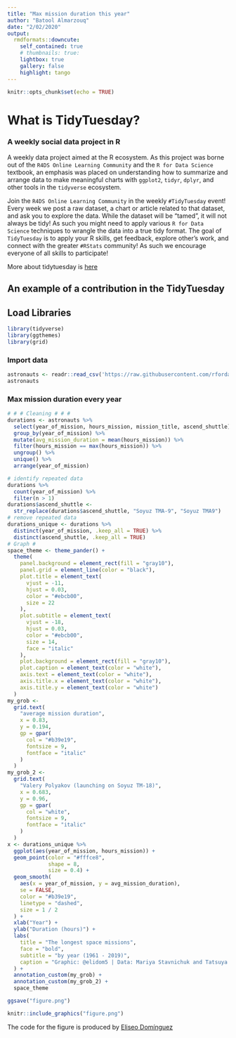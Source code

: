 ```yaml
---
title: "Max mission duration this year"
author: "Batool Almarzouq"
date: "2/02/2020"
output: 
  rmdformats::downcute:
    self_contained: true
    # thumbnails: true: 
    lightbox: true
    gallery: false
    highlight: tango
---
```


```r
knitr::opts_chunk$set(echo = TRUE)
```


# What is TidyTuesday?
### A weekly social data project in R

A weekly data project aimed at the R ecosystem. As this project was borne out of the `R4DS Online Learning Community` and the `R for Data Science` textbook, an emphasis was placed on understanding how to summarize and arrange data to make meaningful charts with `ggplot2`, `tidyr`, `dplyr`, and other tools in the `tidyverse` ecosystem.

Join the `R4DS Online Learning Community` in the weekly `#TidyTuesday` event! Every week we post a raw dataset, a chart or article related to that dataset, and ask you to explore the data. While the dataset will be “tamed”, it will not always be tidy! As such you might need to apply various `R for Data Science` techniques to wrangle the data into a true tidy format. The goal of `TidyTuesday` is to apply your R skills, get feedback, explore other’s work, and connect with the greater `#RStats` community! As such we encourage everyone of all skills to participate! 

More about tidytuesday is [here](https://twitter.com/hashtag/TidyTuesday?src=hashtag_click)

## An example of a contribution in the TidyTuesday

## Load Libraries
```r
library(tidyverse)
library(ggthemes)
library(grid)
```


### Import data
```r
astronauts <- readr::read_csv('https://raw.githubusercontent.com/rfordatascience/tidytuesday/master/data/2020/2020-07-14/astronauts.csv')
astronauts
```

### Max mission duration every year


```r
# # # Cleaning # # #
durations <- astronauts %>%
  select(year_of_mission, hours_mission, mission_title, ascend_shuttle) %>%
  group_by(year_of_mission) %>%
  mutate(avg_mission_duration = mean(hours_mission)) %>%
  filter(hours_mission == max(hours_mission)) %>%
  ungroup() %>%
  unique() %>%
  arrange(year_of_mission)

# identify repeated data
durations %>%
  count(year_of_mission) %>%
  filter(n > 1)
durations$ascend_shuttle <-
  str_replace(durations$ascend_shuttle, "Soyuz TMA-9", "Soyuz TMA9")
# remove repeated data
durations_unique <- durations %>%
  distinct(year_of_mission, .keep_all = TRUE) %>%
  distinct(ascend_shuttle, .keep_all = TRUE)
# Graph #
space_theme <- theme_pander() +
  theme(
    panel.background = element_rect(fill = "gray10"),
    panel.grid = element_line(color = "black"),
    plot.title = element_text(
      vjust = -11,
      hjust = 0.03,
      color = "#ebcb00",
      size = 22
    ),
    plot.subtitle = element_text(
      vjust = -18,
      hjust = 0.03,
      color = "#ebcb00",
      size = 14,
      face = "italic"
    ),
    plot.background = element_rect(fill = "gray10"),
    plot.caption = element_text(color = "white"),
    axis.text = element_text(color = "white"),
    axis.title.x = element_text(color = "white"),
    axis.title.y = element_text(color = "white")
  )
my_grob <-
  grid.text(
    "average mission duration",
    x = 0.83,
    y = 0.194,
    gp = gpar(
      col = "#b39e19",
      fontsize = 9,
      fontface = "italic"
    )
  )
my_grob_2 <-
  grid.text(
    "Valery Polyakov (launching on Soyuz TM-18)",
    x = 0.683,
    y = 0.96,
    gp = gpar(
      col = "white",
      fontsize = 9,
      fontface = "italic"
    )
  )
x <- durations_unique %>%
  ggplot(aes(year_of_mission, hours_mission)) +
  geom_point(color = "#fffce8",
             shape = 8,
             size = 0.4) +
  geom_smooth(
    aes(x = year_of_mission, y = avg_mission_duration),
    se = FALSE,
    color = "#b39e19",
    linetype = "dashed",
    size = 1 / 2
  ) +
  xlab("Year") +
  ylab("Duration (hours)") +
  labs(
    title = "The longest space missions",
    face = "bold",
    subtitle = "by year (1961 - 2019)",
    caption = "Graphic: @elidom5 | Data: Mariya Stavnichuk and Tatsuya Corlett"
  ) +
  annotation_custom(my_grob) +
  annotation_custom(my_grob_2) +
  space_theme

ggsave("figure.png")

```


```r
knitr::include_graphics("figure.png")
```

The code for the figure is produced by [Eliseo Domínguez](https://github.com/elidom/my_TidyTues/blob/master/TidyTues_29_Astro.Rmd)
